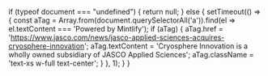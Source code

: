   if (typeof document === "undefined") {
    return null;
  } else {
    setTimeout(() => {
      const aTag = Array.from(document.querySelectorAll('a')).find(el => el.textContent === 'Powered by Mintlify');
        if (aTag) {
            aTag.href = 'https://www.jasco.com/news/jasco-applied-sciences-acquires-cryosphere-innovation';
            aTag.textContent = 'Cryosphere Innovation is a wholly owned subsidiary of JASCO Applied Sciences';
            aTag.className = 'text-xs w-full text-center';
        }
    }, 1);
  }
}